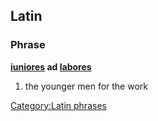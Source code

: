 ==Latin==

===Phrase===
'''[[iuniores]] ad [[labores]]'''
# the younger men for the work

[[Category:Latin phrases]]